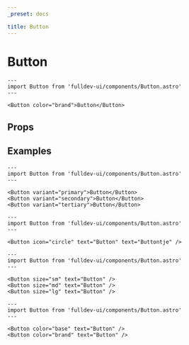 ```yaml
---
_preset: docs

title: Button
---
```


# Button


```astro live
---
import Button from 'fulldev-ui/components/Button.astro'
---

<Button color="brand">Button</Button>
```

## Props

<PropsTable />

## Examples

```astro live
---
import Button from 'fulldev-ui/components/Button.astro'
---

<Button variant="primary">Button</Button>
<Button variant="secondary">Button</Button>
<Button variant="tertiary">Button</Button>
```

```astro live
---
import Button from 'fulldev-ui/components/Button.astro'
---

<Button icon="circle" text="Button" text="Buttontje" />
```

```astro live
---
import Button from 'fulldev-ui/components/Button.astro'
---

<Button size="sm" text="Button" />
<Button size="md" text="Button" />
<Button size="lg" text="Button" />
```

```astro live
---
import Button from 'fulldev-ui/components/Button.astro'
---

<Button color="base" text="Button" />
<Button color="brand" text="Button" />
```
